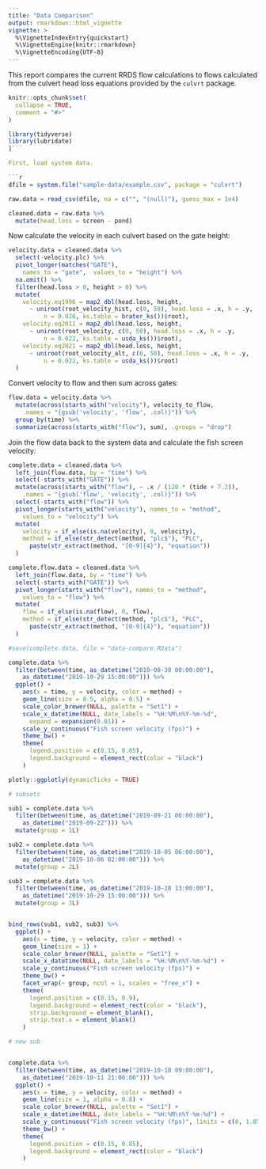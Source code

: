 ```yaml
---
title: "Data Comparison"
output: rmarkdown::html_vignette
vignette: >
  %\VignetteIndexEntry{quickstart}
  %\VignetteEngine{knitr::rmarkdown}
  %\VignetteEncoding{UTF-8}
---
```


This report compares the current RRDS flow calculations to flows
calculated from the culvert head loss equations provided by the
`culvrt` package.

```r
knitr::opts_chunk$set(
  collapse = TRUE,
  comment = "#>"
)
```

```r
library(tidyverse)
library(lubridate)
]```

First, load system data.

```r
dfile = system.file("sample-data/example.csv", package = "culvrt")

raw.data = read_csv(dfile, na = c("", "(null)"), guess_max = 1e4)

cleaned.data = raw.data %>%
  mutate(head.loss = screen - pond)
```

Now calculate the velocity in each culvert based on the gate height:

```r
velocity.data = cleaned.data %>%
  select(-velocity.plc) %>%
  pivot_longer(matches("GATE"), 
    names_to = "gate",  values_to = "height") %>%
  na.omit() %>%
  filter(head.loss > 0, height > 0) %>%
  mutate(
    velocity.eq1996 = map2_dbl(head.loss, height,
      ~ uniroot(root_velocity_hist, c(0, 50), head.loss = .x, h = .y,
          n = 0.026, ks.table = brater_ks())$root),
    velocity.eq2011 = map2_dbl(head.loss, height,
      ~ uniroot(root_velocity, c(0, 50), head.loss = .x, h = .y,
          n = 0.022, ks.table = usda_ks())$root),
    velocity.eq2021 = map2_dbl(head.loss, height,
      ~ uniroot(root_velocity_alt, c(0, 50), head.loss = .x, h = .y,
          n = 0.022, ks.table = usda_ks())$root)
  )
```

Convert velocity to flow and then sum across gates:

```r
flow.data = velocity.data %>%
  mutate(across(starts_with("velocity"), velocity_to_flow,
    .names = "{gsub('velocity', 'flow', .col)}")) %>%
  group_by(time) %>%
  summarize(across(starts_with("flow"), sum), .groups = "drop")
```

Join the flow data back to the system data and calculate the fish
screen velocity:

```r
complete.data = cleaned.data %>%
  left_join(flow.data, by = "time") %>%
  select(-starts_with("GATE")) %>%
  mutate(across(starts_with("flow"), ~ .x / (120 * (tide + 7.2)),
    .names = "{gsub('flow', 'velocity', .col)}")) %>%
  select(-starts_with("flow")) %>%
  pivot_longer(starts_with("velocity"), names_to = "method",
    values_to = "velocity") %>%
  mutate(
    velocity = if_else(is.na(velocity), 0, velocity),
    method = if_else(str_detect(method, "plc$"), "PLC",
      paste(str_extract(method, "[0-9]{4}"), "equation"))
  )

complete.flow.data = cleaned.data %>%
  left_join(flow.data, by = "time") %>%
  select(-starts_with("GATE")) %>%
  pivot_longer(starts_with("flow"), names_to = "method",
    values_to = "flow") %>%
  mutate(
    flow = if_else(is.na(flow), 0, flow),
    method = if_else(str_detect(method, "plc$"), "PLC",
      paste(str_extract(method, "[0-9]{4}"), "equation"))
  )
```

```r
#save(complete.data, file = "data-compare.RData")
```


```r
complete.data %>%
  filter(between(time, as_datetime("2019-08-30 00:00:00"),
    as_datetime("2019-10-29 15:00:00"))) %>%
  ggplot() +
    aes(x = time, y = velocity, color = method) +
    geom_line(size = 0.5, alpha = 0.5) +
    scale_color_brewer(NULL, palette = "Set1") +
    scale_x_datetime(NULL, date_labels = "%H:%M\n%Y-%m-%d",
      expand = expansion(0.01)) +
    scale_y_continuous("Fish screen velocity (fps)") +
    theme_bw() +
    theme(
      legend.position = c(0.15, 0.85),
      legend.background = element_rect(color = "black")
    )

plotly::ggplotly(dynamicTicks = TRUE)

# subsets

sub1 = complete.data %>%
  filter(between(time, as_datetime("2019-09-21 06:00:00"),
    as_datetime("2019-09-22"))) %>%
  mutate(group = 1L)

sub2 = complete.data %>%
  filter(between(time, as_datetime("2019-10-05 06:00:00"),
    as_datetime("2019-10-06 02:00:00"))) %>%
  mutate(group = 2L)

sub3 = complete.data %>%
  filter(between(time, as_datetime("2019-10-28 13:00:00"),
    as_datetime("2019-10-29 15:00:00"))) %>%
  mutate(group = 3L)


bind_rows(sub1, sub2, sub3) %>%
  ggplot() +
    aes(x = time, y = velocity, color = method) +
    geom_line(size = 1) +
    scale_color_brewer(NULL, palette = "Set1") +
    scale_x_datetime(NULL, date_labels = "%H:%M\n%Y-%m-%d") +
    scale_y_continuous("Fish screen velocity (fps)") +
    theme_bw() +
    facet_wrap(~ group, ncol = 1, scales = "free_x") +
    theme(
      legend.position = c(0.15, 0.9),
      legend.background = element_rect(color = "black"),
      strip.background = element_blank(),
      strip.text.x = element_blank()
    )

# new sub


complete.data %>%
  filter(between(time, as_datetime("2019-10-10 09:00:00"),
    as_datetime("2019-10-11 21:00:00"))) %>%
  ggplot() +
    aes(x = time, y = velocity, color = method) +
    geom_line(size = 1, alpha = 0.8) +
    scale_color_brewer(NULL, palette = "Set1") +
    scale_x_datetime(NULL, date_labels = "%H:%M\n%Y-%m-%d") +
    scale_y_continuous("Fish screen velocity (fps)", limits = c(0, 1.05)) +
    theme_bw() +
    theme(
      legend.position = c(0.15, 0.85),
      legend.background = element_rect(color = "black")
    )
```
